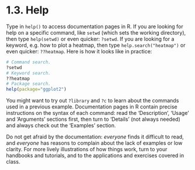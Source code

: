 <style>@import url(style.css);</style>

# 1.3. Help

Type in `help()` to access documentation pages in R. If you are looking for help on a specific command, like `setwd` (which sets the working directory), then type `help(setwd)` or even quicker: `?setwd`. If you are looking for a keyword, e.g. how to plot a heatmap, then type `help.search("heatmap")` or even quicker: `??heatmap`. Here is how it looks like in practice:
  
  ```r
# Command search.
?setwd
# Keyword search.
??heatmap
# Package search.
help(package="ggplot2")
```

You might want to try out `?library` and `?c` to learn about the commands used in a previous example. Documentation pages in R contain precise instructions on the syntax of each command: read the 'Description', 'Usage' and 'Arguments' sections first, then turn to 'Details' (not always needed) and always check out the 'Examples' section.

Do not get afraid by the documentation: *everyone* finds it difficult to read, and *everyone* has reasons to complain about the lack of examples or low clarity. For more lively illustrations of how things work, turn to your handbooks and tutorials, and to the applications and exercises covered in class.
